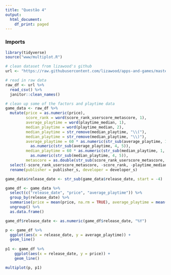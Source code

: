 ```yaml
---
title: "Questão 4"
output:
  html_document:
    df_print: paged
---
```


### Imports

```r
library(tidyverse)
source("www/multiplot.R")
```


```r

# clean dataset from lizawood's github
url <- "https://raw.githubusercontent.com/lizawood/apps-and-games/master/PC_Games/PCgames_2004_2018_raw.csv"

# read in raw data
raw_df <- url %>% 
  read_csv() %>% 
  janitor::clean_names() 

# clean up some of the factors and playtime data
game_data <- raw_df %>% 
  mutate(price = as.numeric(price),
         score_rank = word(score_rank_userscore_metascore, 1),
         average_playtime = word(playtime_median, 1),
         median_playtime = word(playtime_median, 2),
         median_playtime = str_remove(median_playtime, "\\("),
         median_playtime = str_remove(median_playtime, "\\)"),
         average_playtime = 60 * as.numeric(str_sub(average_playtime, 1, 2)) +
           as.numeric(str_sub(average_playtime, 4, 5)),
         median_playtime = 60 * as.numeric(str_sub(median_playtime, 1, 2)) +
           as.numeric(str_sub(median_playtime, 4, 5)),
         metascore = as.double(str_sub(score_rank_userscore_metascore, start = -4, end = -3))) %>% 
  select(-score_rank_userscore_metascore, -score_rank, -playtime_median) %>% 
  rename(publisher = publisher_s, developer = developer_s)

```


```r
game_data$release_date <- str_sub(game_data$release_date, start = -4)

game_df <- game_data %>% 
  select(c("release_date", "price", "average_playtime")) %>% 
  group_by(release_date) %>% 
  summarise(price = mean(price, na.rm = TRUE), average_playtime = mean(average_playtime, na.rm = TRUE)) %>%
  ungroup() %>% 
  as.data.frame()

```

```r
game_df$release_date <- as.numeric(game_df$release_date, "%Y")

p <- game_df %>%
  ggplot(aes(x = release_date, y = average_playtime)) +
  geom_line()
  
p1 <- game_df %>%
    ggplot(aes(x = release_date, y = price)) +
    geom_line()

multiplot(p, p1)
```

